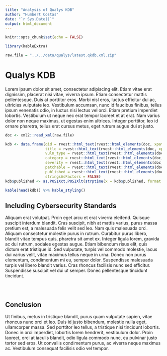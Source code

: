 ```yaml
---
title: "Analysis of Qualys KDB"
author: "Humbert Costas"
date: "`r Sys.Date()`"
output: html_document
---
```


```r
knitr::opts_chunk$set(echo = FALSE)

library(kableExtra)

raw.file = "../../data/qualys/latest.qkdb.xml.zip"
```

# Qualys KDB

Lorem ipsum dolor sit amet, consectetur adipiscing elit. Etiam vitae erat dignissim, placerat nisi vitae, viverra ipsum. Etiam consectetur mattis pellentesque. Duis at porttitor eros. Morbi nisl eros, luctus efficitur dui ac, ultricies vulputate leo. Vestibulum accumsan, nunc id faucibus finibus, tellus ipsum venenatis odio, in luctus nisi lectus vel orci. Etiam pretium imperdiet lobortis. Vestibulum ut neque nec erat tempor laoreet et at erat. Nam varius dolor non neque maximus, ut egestas enim ultrices. Integer porttitor, leo id ornare pharetra, tellus erat cursus metus, eget rutrum augue dui at justo.

```r
doc <- xml2::read_xml(raw.file)

kdb <- data.frame(qid = rvest::html_text(rvest::html_elements(doc, xpath = "//VULN/QID")),
                  title = rvest::html_text(rvest::html_elements(doc, xpath = "//VULN/TITLE")),
                  vuln_type = rvest::html_text(rvest::html_elements(doc, xpath = "//VULN/VULN_TYPE")),
                  category = rvest::html_text(rvest::html_elements(doc, xpath = "//VULN/CATEGORY")),
                  severity = rvest::html_text(rvest::html_elements(doc, xpath = "//VULN/SEVERITY_LEVEL")),
                  patchable = rvest::html_text(rvest::html_elements(doc, xpath = "//VULN/PATCHABLE")),
                  published = rvest::html_text(rvest::html_elements(doc, xpath = "//VULN/LAST_SERVICE_MODIFICATION_DATETIME")),
                  stringsAsFactors = FALSE)
kdb$published <- as.POSIXct.POSIXlt(strptime(x = kdb$published, format = "%Y-%m-%dT%TZ"))

kable(head(kdb)) %>% kable_styling()
```

## Including Cybersecurity Standards

Aliquam erat volutpat. Proin eget arcu et erat viverra eleifend. Quisque suscipit interdum blandit. Cras suscipit, nibh at mattis varius, purus massa pretium est, a malesuada felis velit sed leo. Nam quis malesuada orci. Aliquam consectetur molestie purus in rutrum. Curabitur purus libero, blandit vitae tempus quis, pharetra sit amet ex. Integer ligula lorem, gravida ac dui rutrum, sodales egestas augue. Etiam bibendum risus elit, quis dictum erat tristique id. Sed vulputate, turpis vel commodo molestie, lacus dui varius velit, vitae maximus tellus neque in urna. Donec non purus elementum, condimentum mi eu, semper dolor. Suspendisse malesuada turpis vel libero blandit varius. Cras rhoncus facilisis nunc sed efficitur. Suspendisse suscipit vel dui ut semper. Donec pellentesque tincidunt tincidunt.

```r


```

```r


```

```r


```

## Conclusion

Ut finibus, metus in tristique blandit, purus quam vulputate sapien, vitae rhoncus nunc orci et leo. Duis id justo bibendum, molestie nulla eget, ullamcorper massa. Sed porttitor leo tellus, a tristique nisi tincidunt lobortis. Donec in orci imperdiet, lobortis lorem hendrerit, vestibulum dolor. Proin laoreet, orci at iaculis blandit, odio ligula commodo nunc, eu pulvinar justo tortor sed eros. Ut convallis condimentum purus, ac viverra neque maximus ac. Vestibulum consequat facilisis odio vel tempor.
